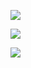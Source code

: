 

<Row>

<Column colLg={4} colMd={4} noGutterMdLeft>
<ArticleCard
    color="dark"
    title="Cloud Videos"
    subTitle="Watch a set of foundational cloud enablement videos"
    href="/videos/foundation"
    >

![](resources/images/hacktoberfest.png)


</ArticleCard>
</Column>

<Column colLg={4} colMd={4} noGutterMdLeft>
<ArticleCard
    color="dark"
    title="Cloud Patterns"
    subTitle="A collection of Terraform accelerators to help with Cloud configuration automation"
    href="https://ibm.github.io/cloud-enterprise-examples/"
    >

![](resources/images/v10.7-release.png)

</ArticleCard>

</Column>


<Column colLg={4} colMd={4} noGutterMdLeft>
<ArticleCard
    color="dark"
    title="Starter Kits"
    subTitle="Explore some code repositories to get you started quickly"
    href="https://cloudnativetoolkit.dev/starterkits"
    >

![](/resources/images/because-colors.png)

</ArticleCard>
</Column>
</Row>
